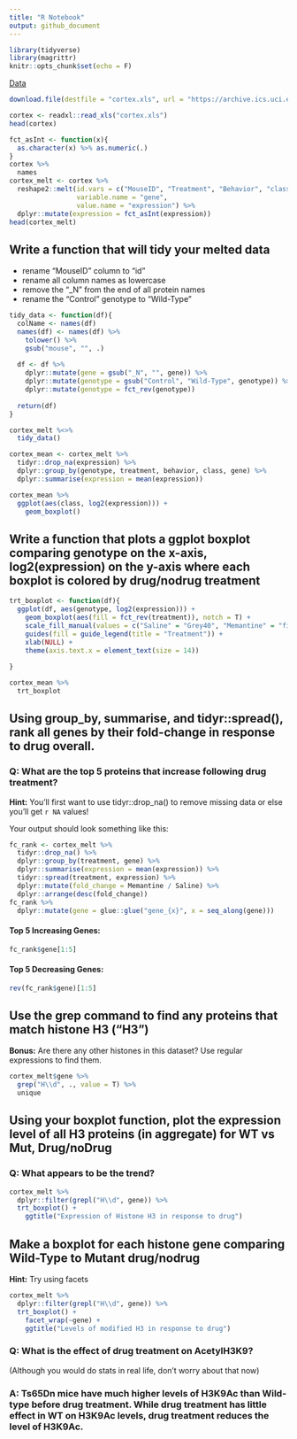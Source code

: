 ```yaml
---
title: "R Notebook"
output: github_document
---
```


```r
library(tidyverse)
library(magrittr)
knitr::opts_chunk$set(echo = F)
```

[Data](https://archive.ics.uci.edu/ml/datasets/Mice+Protein+Expression)
```r
download.file(destfile = "cortex.xls", url = "https://archive.ics.uci.edu/ml/machine-learning-databases/00342/Data_Cortex_Nuclear.xls")

cortex <- readxl::read_xls("cortex.xls")
head(cortex)
```

```r
fct_asInt <- function(x){
  as.character(x) %>% as.numeric(.)
}
cortex %>% 
  names
cortex_melt <- cortex %>% 
  reshape2::melt(id.vars = c("MouseID", "Treatment", "Behavior", "class", "Genotype"), 
                 variable.name = "gene", 
                 value.name = "expression") %>% 
  dplyr::mutate(expression = fct_asInt(expression))
head(cortex_melt)
```

## Write a function that will tidy your melted data
 - rename "MouseID" column to "id"
 - rename all column names as lowercase
 - remove the "_N" from the end of all protein names
 - rename the "Control" genotype to "Wild-Type"

```r
tidy_data <- function(df){
  colName <- names(df)
  names(df) <- names(df) %>% 
    tolower() %>% 
    gsub("mouse", "", .)
  
  df <- df %>% 
    dplyr::mutate(gene = gsub("_N", "", gene)) %>% 
    dplyr::mutate(genotype = gsub("Control", "Wild-Type", genotype)) %>% 
    dplyr::mutate(genotype = fct_rev(genotype))
   
  return(df)
}

cortex_melt %<>% 
  tidy_data()
```

```r
cortex_mean <- cortex_melt %>% 
  tidyr::drop_na(expression) %>% 
  dplyr::group_by(genotype, treatment, behavior, class, gene) %>% 
  dplyr::summarise(expression = mean(expression)) 
```

```r
cortex_mean %>% 
  ggplot(aes(class, log2(expression))) +
    geom_boxplot()
```

## Write a function that plots a ggplot boxplot comparing genotype on the x-axis, log2(expression) on the y-axis where each boxplot is colored by drug/nodrug treatment
```r
trt_boxplot <- function(df){
  ggplot(df, aes(genotype, log2(expression))) +
    geom_boxplot(aes(fill = fct_rev(treatment)), notch = T) +
    scale_fill_manual(values = c("Saline" = "Grey40", "Memantine" = "firebrick")) +
    guides(fill = guide_legend(title = "Treatment")) +
    xlab(NULL) +
    theme(axis.text.x = element_text(size = 14))
    
}

cortex_mean %>% 
  trt_boxplot
```

## Using group_by, summarise, and tidyr::spread(), rank all genes by their fold-change in response to drug overall.

### Q: What are the top 5 proteins that increase following drug treatment?
**Hint:** You'll first want to use tidyr::drop_na() to remove missing data or else you'll get `r NA` values!

Your output should look something like this:
```r
fc_rank <- cortex_melt %>% 
  tidyr::drop_na() %>% 
  dplyr::group_by(treatment, gene) %>% 
  dplyr::summarise(expression = mean(expression)) %>% 
  tidyr::spread(treatment, expression) %>% 
  dplyr::mutate(fold_change = Memantine / Saline) %>% 
  dplyr::arrange(desc(fold_change))
fc_rank %>% 
  dplyr::mutate(gene = glue::glue("gene_{x}", x = seq_along(gene)))
```

#### Top 5 Increasing Genes:
```r
fc_rank$gene[1:5] 
```

#### Top 5 Decreasing Genes:
```r
rev(fc_rank$gene)[1:5] 
```

## Use the grep command to find any proteins that match histone H3 ("H3")
**Bonus:** Are there any other histones in this dataset? Use regular expressions to find them.
```r
cortex_melt$gene %>% 
  grep("H\\d", ., value = T) %>% 
  unique
```

## Using your boxplot function, plot the expression level of all H3 proteins (in aggregate) for WT vs Mut, Drug/noDrug

### Q: What appears to be the trend?
```r
cortex_melt %>% 
  dplyr::filter(grepl("H\\d", gene)) %>% 
  trt_boxplot() +
    ggtitle("Expression of Histone H3 in response to drug")
```  

## Make a boxplot for each histone gene comparing Wild-Type to Mutant drug/nodrug
**Hint:** Try using facets

```r
cortex_melt %>% 
  dplyr::filter(grepl("H\\d", gene)) %>% 
  trt_boxplot() +
    facet_wrap(~gene) +
    ggtitle("Levels of modified H3 in response to drug")
```

### Q: What is the effect of drug treatment on AcetylH3K9?
(Although you would do stats in real life, don't worry about that now)

### A: Ts65Dn mice have much higher levels of H3K9Ac than Wild-type before drug treatment. While drug treatment has little effect in WT on H3K9Ac levels, drug treatment reduces the level of H3K9Ac.
